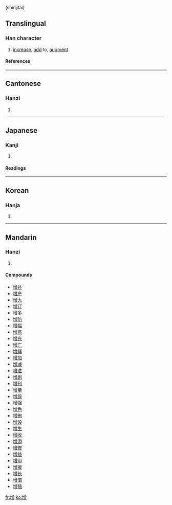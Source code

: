 {{see|増}} (shinjitai)

==Translingual==
===Han character===
{{Han char|rn=32|rad=土|as=12|sn=15|four=4816<sub>6</sub>|canj=土金田日 (GCWA)}}
# [[increase]], [[add]] to, [[augment]]
====References====
{{Han ref|kx=0238.250|dkj=05454|dj=0477.100|hdz=10489.060|uh=589E|ud=22686|bh=BC57|bd=48215}}
----
==Cantonese==
===Hanzi===
{{yue-hanzi|jyut=|y=jang1}}
# {{defn|Cantonese}}
----
==Japanese==
===Kanji===
{{ja-kanji|grade=|rs=土12}}
# {{defn|Japanese}} 
====Readings====
{{ja-readings|on=[[ぞう]] (zō), [[そう]] (sō)|kun=[[ます]] (masu), [[ふえる]] (fueru), [[ふやす]] (fuyasu)}}
----
==Korean==
===Hanja===
{{ko-hanja|hangeul=증|rv=jeung|mr=chŭng}}
# {{defn|Korean}}
----
==Mandarin==
===Hanzi===
{{cmn-hanzi|pin=[[zēng]] (zeng1)|wg=tseng<sup>1</sup>}}
# {{defn|Mandarin}}

====Compounds====
*[[增补]]
*[[增产]]
*[[增大]]
*[[增订]]
*[[增多]]
*[[增防]]
*[[增幅]]
*[[增高]]
*[[增光]]
*[[增广]]
*[[增辉]]
*[[增加]]
*[[增减]]
*[[增进]]
*[[增剧]]
*[[增刊]]
*[[增量]]
*[[增辟]]
*[[增强]]
*[[增色]]
*[[增删]]
*[[增设]]
*[[增生]]
*[[增收]]
*[[增添]]
*[[增修]]
*[[增益]]
*[[增印]]
*[[增援]]
*[[增长]]
*[[增值]]
*[[增殖]]　

[[fr:增]]
[[ko:增]]